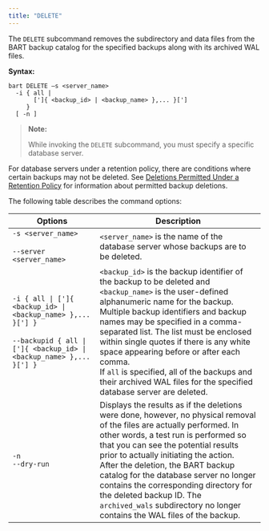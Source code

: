 ```yaml
---
title: "DELETE"
---
```


<div id="delete" class="registered_link"></div>

The `DELETE` subcommand removes the subdirectory and data files from the BART backup catalog for the specified backups along with its archived WAL files.

**Syntax:**

```text
bart DELETE –s <server_name>
  -i { all |
       [']{ <backup_id> | <backup_name> },... }[']
     }
  [ -n ]
```

> **Note:**
>
> While invoking the `DELETE` subcommand, you must specify a specific database server.

For database servers under a retention policy, there are conditions where certain backups may not be deleted. See [Deletions Permitted Under a Retention Policy](../02_managing_backups_using_a_retention_policy/04_managing_the_backups_based_on_the_retention_policy/#deletions_permitted_under_retention_policy) for information about permitted backup deletions.

The following table describes the command options:

| Options                                                                                                                                      | Description                                                                                                                                                                                                                                                                                                                                                                                                                                                                            |
| -------------------------------------------------------------------------------------------------------------------------------------------- | -------------------------------------------------------------------------------------------------------------------------------------------------------------------------------------------------------------------------------------------------------------------------------------------------------------------------------------------------------------------------------------------------------------------------------------------------------------------------------------- |
| `-s <server_name>`<br /><br />`--server <server_name>`                                                                                       | `<server_name>` is the name of the database server whose backups are to be deleted.                                                                                                                                                                                                                                                                                                                                                                                                    |
| `-i { all \| [']{ <backup_id> \| <backup_name> },... }['] }`<br /><br />`--backupid { all \| [']{ <backup_id> \| <backup_name> },... }['] }` | `<backup_id>` is the backup identifier of the backup to be deleted and `<backup_name>` is the user-defined alphanumeric name for the backup.<br />Multiple backup identifiers and backup names may be specified in a comma-separated list. The list must be enclosed within single quotes if there is any white space appearing before or after each comma.<br />If `all` is specified, all of the backups and their archived WAL files for the specified database server are deleted. |
| `-n`<br />`--dry-run`                                                                                                                        | Displays the results as if the deletions were done, however, no physical removal of the files are actually performed. In other words, a test run is performed so that you can see the potential results prior to actually initiating the action.<br />After the deletion, the BART backup catalog for the database server no longer contains the corresponding directory for the deleted backup ID. The `archived_wals` subdirectory no longer contains the WAL files of the backup.   |
